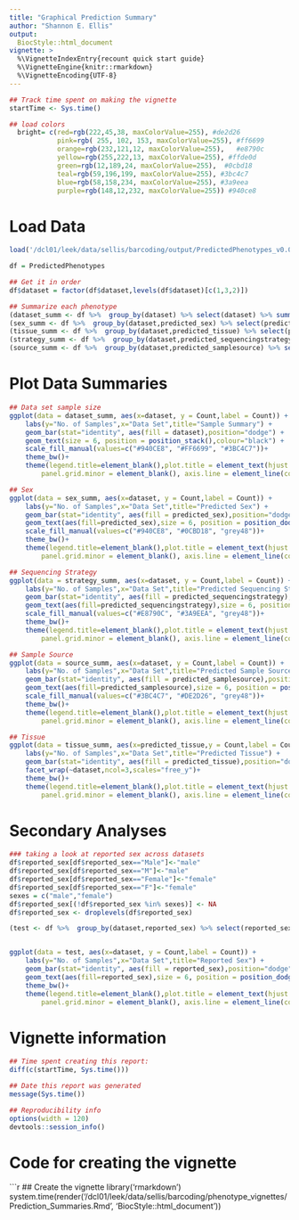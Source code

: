 ```yaml
---
title: "Graphical Prediction Summary"
author: "Shannon E. Ellis"
output: 
  BiocStyle::html_document
vignette: >
  %\VignetteIndexEntry{recount quick start guide}
  %\VignetteEngine{knitr::rmarkdown}
  %\VignetteEncoding{UTF-8}  
---
```


```r
## Track time spent on making the vignette
startTime <- Sys.time()

## load colors
  bright= c(red=rgb(222,45,38, maxColorValue=255), #de2d26
            pink=rgb( 255, 102, 153, maxColorValue=255), #ff6699
            orange=rgb(232,121,12, maxColorValue=255),   #e8790c
            yellow=rgb(255,222,13, maxColorValue=255), #ffde0d          
            green=rgb(12,189,24, maxColorValue=255),  #0cbd18           
            teal=rgb(59,196,199, maxColorValue=255), #3bc4c7
            blue=rgb(58,158,234, maxColorValue=255), #3a9eea
            purple=rgb(148,12,232, maxColorValue=255)) #940ce8 
```

# Load Data

```r
load('/dcl01/leek/data/sellis/barcoding/output/PredictedPhenotypes_v0.0.04.rda')

df = PredictedPhenotypes

## Get it in order
df$dataset = factor(df$dataset,levels(df$dataset)[c(1,3,2)])

## Summarize each phenotype
(dataset_summ <- df %>%  group_by(dataset) %>% select(dataset) %>% summarise(Count = n()))
(sex_summ <- df %>%  group_by(dataset,predicted_sex) %>% select(predicted_sex) %>% summarise(Count = n())) 
(tissue_summ <- df %>%  group_by(dataset,predicted_tissue) %>% select(predicted_tissue) %>% summarise(Count = n()))
(strategy_summ <- df %>%  group_by(dataset,predicted_sequencingstrategy) %>% select(predicted_sequencingstrategy) %>% summarise(Count = n()))
(source_summ <- df %>%  group_by(dataset,predicted_samplesource) %>% select(predicted_samplesource) %>% summarise(Count = n()))
```
# Plot Data Summaries

```r

## Data set sample size
ggplot(data = dataset_summ, aes(x=dataset, y = Count,label = Count)) + 
	labs(y="No. of Samples",x="Data Set",title="Sample Summary") +
    geom_bar(stat="identity", aes(fill = dataset),position="dodge") +
    geom_text(size = 6, position = position_stack(),colour="black") +
    scale_fill_manual(values=c("#940CE8", "#FF6699", "#3BC4C7"))+
    theme_bw()+
    theme(legend.title=element_blank(),plot.title = element_text(hjust = 0.5),text = element_text(size=20), panel.border = element_blank(), panel.grid.major = element_blank(),
		panel.grid.minor = element_blank(), axis.line = element_line(colour = "black"),axis.text=element_text(colour="black"))

## Sex
ggplot(data = sex_summ, aes(x=dataset, y = Count,label = Count)) + 
	labs(y="No. of Samples",x="Data Set",title="Predicted Sex") +
    geom_bar(stat="identity", aes(fill = predicted_sex),position="dodge") +
    geom_text(aes(fill=predicted_sex),size = 6, position = position_dodge(width = 0.9),colour="black") +
    scale_fill_manual(values=c("#940CE8", "#0CBD18", "grey48"))+
    theme_bw()+
    theme(legend.title=element_blank(),plot.title = element_text(hjust = 0.5),text = element_text(size=20), panel.border = element_blank(), panel.grid.major = element_blank(),
		panel.grid.minor = element_blank(), axis.line = element_line(colour = "black"),axis.text=element_text(colour="black"))

## Sequencing Strategy
ggplot(data = strategy_summ, aes(x=dataset, y = Count,label = Count)) + 
	labs(y="No. of Samples",x="Data Set",title="Predicted Sequencing Strategy") +
    geom_bar(stat="identity", aes(fill = predicted_sequencingstrategy),position="dodge") +
    geom_text(aes(fill=predicted_sequencingstrategy),size = 6, position = position_dodge(width = 0.9),colour="black") +
	scale_fill_manual(values=c("#E8790C", "#3A9EEA", "grey48"))+
    theme_bw()+
    theme(legend.title=element_blank(),plot.title = element_text(hjust = 0.5),text = element_text(size=20), panel.border = element_blank(), panel.grid.major = element_blank(),
		panel.grid.minor = element_blank(), axis.line = element_line(colour = "black"),axis.text=element_text(colour="black"))

## Sample Source 
ggplot(data = source_summ, aes(x=dataset, y = Count,label = Count)) + 
	labs(y="No. of Samples",x="Data Set",title="Predicted Sample Source") +
    geom_bar(stat="identity", aes(fill = predicted_samplesource),position="dodge") +
    geom_text(aes(fill=predicted_samplesource),size = 6, position = position_dodge(width = 0.9),colour="black") +
    scale_fill_manual(values=c("#3BC4C7", "#DE2D26", "grey48"))+
    theme_bw()+
    theme(legend.title=element_blank(),plot.title = element_text(hjust = 0.5),text = element_text(size=20), panel.border = element_blank(), panel.grid.major = element_blank(),
		panel.grid.minor = element_blank(), axis.line = element_line(colour = "black"),axis.text=element_text(colour="black"))

## Tissue
ggplot(data = tissue_summ, aes(x=predicted_tissue,y = Count,label = Count)) + 
	labs(y="No. of Samples",x="Data Set",title="Predicted Tissue") +
    geom_bar(stat="identity", aes(fill = predicted_tissue),position="dodge") +
    facet_wrap(~dataset,ncol=3,scales="free_y")+
    theme_bw()+
    theme(legend.title=element_blank(),plot.title = element_text(hjust = 0.5),text = element_text(size=20), panel.border = element_blank(), panel.grid.major = element_blank(),
		panel.grid.minor = element_blank(), axis.line = element_line(colour = "black"),axis.text=element_text(colour="black"),axis.text.x=element_blank(), axis.ticks.x=element_blank())

```

# Secondary Analyses

```r

### taking a look at reported sex across datasets
df$reported_sex[df$reported_sex=="Male"]<-"male"
df$reported_sex[df$reported_sex=="M"]<-"male"
df$reported_sex[df$reported_sex=="Female"]<-"female"
df$reported_sex[df$reported_sex=="F"]<-"female"
sexes = c("male","female")
df$reported_sex[(!df$reported_sex %in% sexes)] <- NA
df$reported_sex <- droplevels(df$reported_sex)

(test <- df %>%  group_by(dataset,reported_sex) %>% select(reported_sex) %>% summarise(Count = n())) 


ggplot(data = test, aes(x=dataset, y = Count,label = Count)) + 
	labs(y="No. of Samples",x="Data Set",title="Reported Sex") +
    geom_bar(stat="identity", aes(fill = reported_sex),position="dodge") +
    geom_text(aes(fill=reported_sex),size = 6, position = position_dodge(width = 0.9),colour="black") +
    theme_bw()+
    theme(legend.title=element_blank(),plot.title = element_text(hjust = 0.5),text = element_text(size=20), panel.border = element_blank(), panel.grid.major = element_blank(),
		panel.grid.minor = element_blank(), axis.line = element_line(colour = "black"),axis.text=element_text(colour="black"),axis.text.x=element_blank(), axis.ticks.x=element_blank())

```


# Vignette information

```r
## Time spent creating this report:
diff(c(startTime, Sys.time()))

## Date this report was generated
message(Sys.time())

## Reproducibility info
options(width = 120)
devtools::session_info()
```

# Code for creating the vignette

```r
## Create the vignette
library('rmarkdown')
system.time(render('/dcl01/leek/data/sellis/barcoding/phenotype_vignettes/Prediction_Summaries.Rmd', 'BiocStyle::html_document'))
